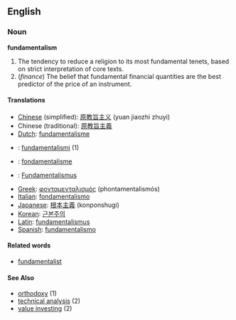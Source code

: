 ==English==

===Noun===
'''fundamentalism'''

# The tendency to reduce a religion to its most fundamental tenets, based on strict interpretation of core texts.
# (''finance'') The belief that fundamental financial quantities are the best predictor of the price of an instrument.

====Translations====
*[[Chinese]] (simplified): [[原教旨主义]] (yuan jiaozhi zhuyi)
*Chinese (traditional): [[原教旨主義]]
*[[Dutch]]: [[fundamentalisme]]
*{{fi}}: [[fundamentalismi]] (1)
*{{fr}}: [[fondamentalisme]]
*{{de}}: [[Fundamentalismus]]
*[[Greek]]: [[φονταμενταλισμός]] (phontamentalismós)
*[[Italian]]: [[fondamentalismo]]
*[[Japanese]]: [[根本主義]] (konponshugi)
*[[Korean]]: [[근본주의]]
*[[Latin]]: [[fundamentalismus]]
*[[Spanish]]: [[fundamentalismo]]

====Related words====
*[[fundamentalist]]

====See Also====
* [[orthodoxy]] (1)
* [[technical analysis]] (2)
* [[value investing]] (2)